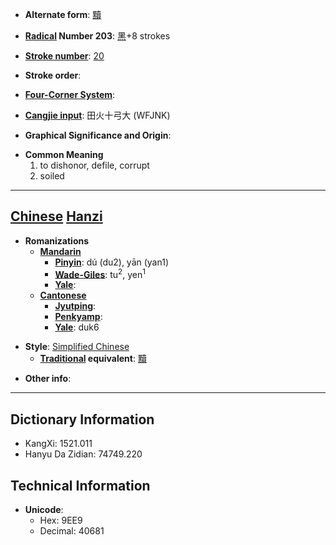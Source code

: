 * '''Alternate form''': [[黷]]

* '''[[Wiktionary:Chinese radical index| Radical]] Number 203''': [[Wiktionary:Chinese radical index 黑|黑]]+8 strokes

* '''[[Wiktionary:Chinese total strokes index|Stroke number]]''': [[Wiktionary:Chinese total strokes index 20|20]]

* '''Stroke order''': 

* '''[[Wiktionary:Chinese four corner index|Four-Corner System]]''': 

* '''[[Wiktionary:Chinese Cangjie index|Cangjie input]]''': 田火十弓大 (WFJNK)

* '''Graphical Significance and Origin''': 

* '''Common Meaning'''
*#to dishonor, defile, corrupt
*# soiled


----

== [[Chinese]] [[Hanzi]] ==

* '''Romanizations'''
** '''[[Mandarin]]'''
*** '''[[Pinyin]]''': dú (du2), yān (yan1)
*** '''[[Wade-Giles]]''': tu<sup>2</sup>, yen<sup>1</sup>
*** '''[[Yale]]''': 
** '''[[Cantonese]]'''
*** '''[[Jyutping]]''':
*** '''[[Penkyamp]]''': 
*** '''[[Yale]]''': duk6

* '''Style''': [[Simplified Chinese]] 
** '''[[Traditional Chinese|Traditional]] equivalent''': [[黷]]

* '''Other info''': 

----

== Dictionary Information ==

* KangXi: 1521.011
* Hanyu Da Zidian: 74749.220

== Technical Information ==

* '''Unicode''':
** Hex: 9EE9
** Decimal: 40681
